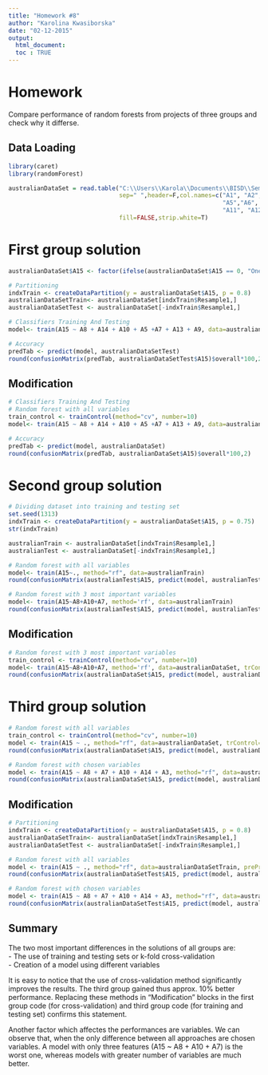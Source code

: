 ```yaml
---
title: "Homework #8"
author: "Karolina Kwasiborska"
date: "02-12-2015"
output: 
  html_document:
  toc : TRUE
---
```


  
# Homework
Compare performance of random forests from projects of three groups and check why it differse.

## Data Loading
```r

library(caret)
library(randomForest)

australianDataSet = read.table("C:\\Users\\Karola\\Documents\\BISD\\Semestr 2\\Data Mining\\Projekt 1\\australian.dat",
                               sep=" ",header=F,col.names=c("A1", "A2", "A3", "A4", 
                                                            "A5","A6", "A7", "A8", "A9","A10",
                                                            "A11", "A12", "A13","A14", "A15"),
                               fill=FALSE,strip.white=T)

```

# First group solution
```r

australianDataSet$A15 <- factor(ifelse(australianDataSet$A15 == 0, "One", "Zero"))

# Partitioning
indxTrain <- createDataPartition(y = australianDataSet$A15, p = 0.8)
australianDataSetTrain<- australianDataSet[indxTrain$Resample1,]
australianDataSetTest <- australianDataSet[-indxTrain$Resample1,]

# Classifiers Training And Testing
model<- train(A15 ~ A8 + A14 + A10 + A5 +A7 + A13 + A9, data=australianDataSetTrain, method="rf")

# Accuracy
predTab <- predict(model, australianDataSetTest)
round(confusionMatrix(predTab, australianDataSetTest$A15)$overall*100,2)

```

## Modification
```r
# Classifiers Training And Testing
# Random forest with all variables
train_control <- trainControl(method="cv", number=10)
model<- train(A15 ~ A8 + A14 + A10 + A5 +A7 + A13 + A9, data=australianDataSet, method="rf", trControl=train_control)

# Accuracy
predTab <- predict(model, australianDataSet)
round(confusionMatrix(predTab, australianDataSet$A15)$overall*100,2)

```

# Second group solution
```r
# Dividing dataset into training and testing set
set.seed(1313)
indxTrain <- createDataPartition(y = australianDataSet$A15, p = 0.75)
str(indxTrain)

australianTrain <- australianDataSet[indxTrain$Resample1,]
australianTest <- australianDataSet[-indxTrain$Resample1,]

# Random forest with all variables
model<- train(A15~., method="rf", data=australianTrain)
round(confusionMatrix(australianTest$A15, predict(model, australianTest))$overall*100,2)

# Random forest with 3 most important variables
model<- train(A15~A8+A10+A7, method='rf', data=australianTrain)
round(confusionMatrix(australianTest$A15, predict(model, australianTest))$overall*100,2)

```

## Modification
```r
# Random forest with 3 most important variables
train_control <- trainControl(method="cv", number=10)
model<- train(A15~A8+A10+A7, method='rf', data=australianDataSet, trControl=train_control)
round(confusionMatrix(australianDataSet$A15, predict(model, australianDataSet))$overall*100,2)

```

# Third group solution
```r
# Random forest with all variables
train_control <- trainControl(method="cv", number=10)
model <- train(A15 ~ ., method="rf", data=australianDataSet, trControl=train_control, preProcess=c('scale', 'center'))
round(confusionMatrix(australianDataSet$A15, predict(model, australianDataSet))$overall*100,2)

# Random forest with chosen variables
model <- train(A15 ~ A8 + A7 + A10 + A14 + A3, method="rf", data=australianDataSet, trControl=train_control, preProcess=c('scale', 'center'))
round(confusionMatrix(australianDataSet$A15, predict(model, australianDataSet))$overall*100,2)
```

## Modification
```r
# Partitioning
indxTrain <- createDataPartition(y = australianDataSet$A15, p = 0.8)
australianDataSetTrain<- australianDataSet[indxTrain$Resample1,]
australianDataSetTest <- australianDataSet[-indxTrain$Resample1,]

# Random forest with all variables
model <- train(A15 ~ ., method="rf", data=australianDataSetTrain, preProcess=c('scale', 'center'))
round(confusionMatrix(australianDataSetTest$A15, predict(model, australianDataSetTest))$overall*100,2)

# Random forest with chosen variables
model <- train(A15 ~ A8 + A7 + A10 + A14 + A3, method="rf", data=australianDataSetTrain, preProcess=c('scale', 'center'))
round(confusionMatrix(australianDataSetTest$A15, predict(model, australianDataSetTest))$overall*100,2)
```

## Summary
The two most important differences in the solutions of all groups are:
<br>- The use of training and testing sets or k-fold cross-validation
<br>- Creation of a model using different variables

It is easy to notice that the use of cross-validation method significantly improves the results. The third group gained thus approx. 10% better performance. Replacing these methods in "Modification" blocks in the first group code (for cross-validation) and third group code (for training and testing set) confirms this statement.

Another factor which affectes the performances are variables. We can observe that, when the only difference between all approaches are chosen variables. A model with only three features (A15 ~ A8 + A10 + A7) is the worst one, whereas models with greater number of variables are much better.
